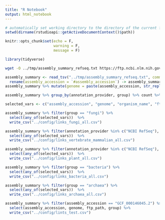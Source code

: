 ```yaml
---
title: "R Notebook"
output: html_notebook
---
```




```r
# automatically set working directory to the directory of the current file
setwd(dirname(rstudioapi::getActiveDocumentContext()$path))

```

```r
knitr::opts_chunk$set(echo = F,
                      warning = F,
                      message = F)
```

```r
library(tidyverse)

```

```bash
wget -O ../tmp/assembly_summary_refseq.txt https://ftp.ncbi.nlm.nih.gov/genomes/ASSEMBLY_REPORTS/assembly_summary_refseq.txt

```


```r
assembly_summary <- read_tsv("../tmp/assembly_summary_refseq.txt", comment = "##") %>%
  rename(assembly_accession = `#assembly_accession`) -> assembly_summary
assembly_summary %>% mutate(genome = paste(assembly_accession, str_replace_all(asm_name, "\\s+", "_"), sep = "_")) -> assembly_summary

```


```r
assembly_summary %>% group_by(annotation_provider, group) %>% count %>% arrange(-n)
```

```r
selected_vars <- c("assembly_accession", "genome", "organism_name", "ftp_path", "group", "taxid", "species_taxid", "refseq_category", "annotation_provider")
```

```r
assembly_summary %>% filter(group == "fungi") %>% 
  select(any_of(selected_vars))  %>%
  write_csv("../config/links_fungi_all.csv")
```

```r

assembly_summary %>% filter(annotation_provider %in% c("NCBI RefSeq"), group == "vertebrate_mammalian") %>% 
  select(any_of(selected_vars))  %>%
  write_csv("../config/links_vertebrate_mammalian_all.csv")

```

```r
assembly_summary %>% filter(annotation_provider %in% c("NCBI RefSeq"), group == "plant") %>% 
  select(any_of(selected_vars))  %>%
  write_csv("../config/links_plant_all.csv")


```


```r

assembly_summary %>% filter(group == "bacteria") %>% 
  select(any_of(selected_vars))  %>%
  write_csv("../config/links_bacteria_all.csv")

assembly_summary %>% filter(group == "archaea") %>% 
  select(any_of(selected_vars))  %>%
  write_csv("../config/links_archaea_all.csv")


```


```r
assembly_summary %>% filter(assembly_accession == "GCF_000146045.2") %>% 
  select(assembly_accession, genome, ftp_path, group) %>%
  write_csv("../config/lints_test.csv")

```